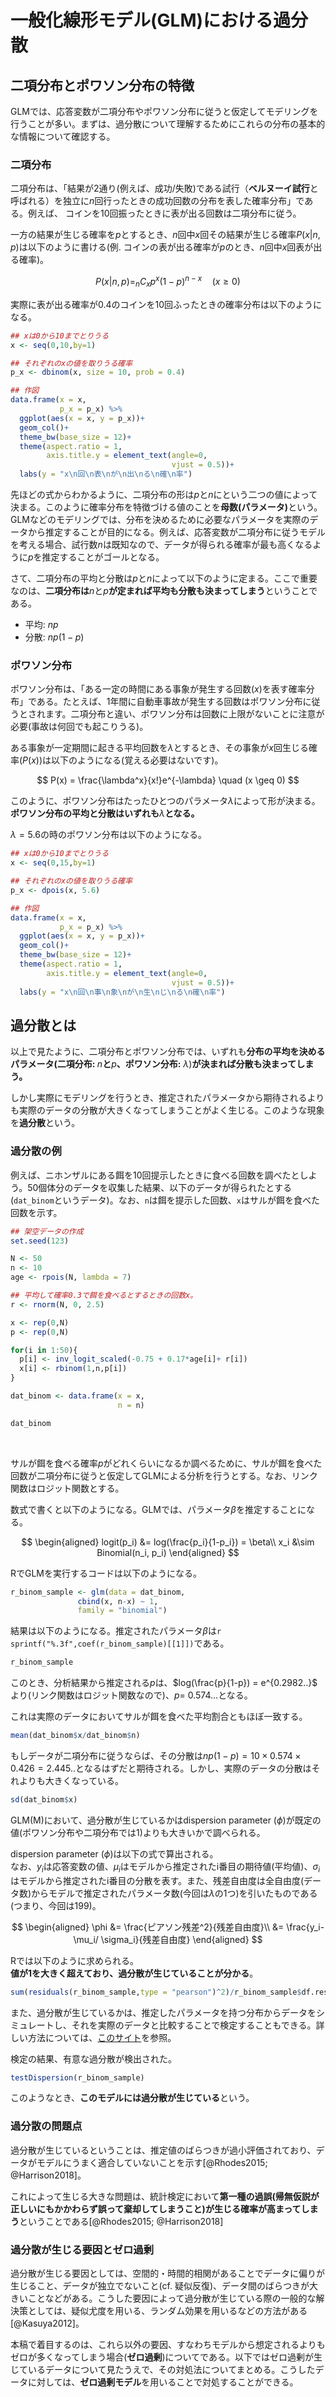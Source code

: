 # 一般化線形モデル(GLM)における過分散  
## 二項分布とポワソン分布の特徴  
GLMでは、応答変数が二項分布やポワソン分布に従うと仮定してモデリングを行うことが多い。まずは、過分散について理解するためにこれらの分布の基本的な情報について確認する。  

### 二項分布  
二項分布は、「結果が2通り(例えば、成功/失敗)である試行（**ベルヌーイ試行**と呼ばれる）を独立に$n$回行ったときの成功回数の分布を表した確率分布」である。例えば、 コインを10回振ったときに表が出る回数は二項分布に従う。

一方の結果が生じる確率を$p$とするとき、$n$回中$x$回その結果が生じる確率$P(x|n,p)$は以下のように書ける(例. コインの表が出る確率が$p$のとき、$n$回中$x$回表が出る確率)。  

$$
P(x|n,p) = _n C _x p^x(1-p)^{n-x} \quad (x \geq 0)
$$

実際に表が出る確率が0.4のコインを10回ふったときの確率分布は以下のようになる。  

```r
## xは0から10までとりうる
x <- seq(0,10,by=1)

## それぞれのxの値を取りうる確率  
p_x <- dbinom(x, size = 10, prob = 0.4)

## 作図  
data.frame(x = x,
           p_x = p_x) %>% 
  ggplot(aes(x = x, y = p_x))+
  geom_col()+
  theme_bw(base_size = 12)+
  theme(aspect.ratio = 1,
        axis.title.y = element_text(angle=0,
                                    vjust = 0.5))+
  labs(y = "x\n回\n表\nが\n出\nる\n確\n率")
```

先ほどの式からわかるように、二項分布の形は$p$と$n$にという二つの値によって決まる。このように確率分布を特徴づける値のことを**母数(パラメータ)**という。GLMなどのモデリングでは、分布を決めるために必要なパラメータを実際のデータから推定することが目的になる。例えば、応答変数が二項分布に従うモデルを考える場合、試行数$n$は既知なので、データが得られる確率が最も高くなるように$p$を推定することがゴールとなる。    

さて、二項分布の平均と分散は$p$と$n$によって以下のように定まる。ここで重要なのは、**二項分布は**$n$と$p$**が定まれば平均も分散も決まってしまう**ということである。   

- 平均: $np$  
- 分散: $np(1-p)$  

### ポワソン分布 {#c1.2.2}
ポワソン分布は、「ある一定の時間にある事象が発生する回数($x$)を表す確率分布」である。たとえば、1年間に自動車事故が発生する回数はポワソン分布に従うとされます。二項分布と違い、ポワソン分布は回数に上限がないことに注意が必要(事故は何回でも起こりうる)。  

ある事象が一定期間に起きる平均回数を$\lambda$とするとき、その事象が$x$回生じる確率($P(x)$)は以下のようになる(覚える必要はないです)。  

$$
P(x) = \frac{\lambda^x}{x!}e^{-\lambda} \quad (x \geq 0)
$$

このように、ポワソン分布はたったひとつのパラメータ$\lambda$によって形が決まる。**ポワソン分布の平均と分散はいずれも**$\lambda$**となる。**  

$\lambda = 5.6$の時のポワソン分布は以下のようになる。  
```r
## xは0から10までとりうる
x <- seq(0,15,by=1)

## それぞれのxの値を取りうる確率  
p_x <- dpois(x, 5.6)

## 作図  
data.frame(x = x,
           p_x = p_x) %>% 
  ggplot(aes(x = x, y = p_x))+
  geom_col()+
  theme_bw(base_size = 12)+
  theme(aspect.ratio = 1,
        axis.title.y = element_text(angle=0,
                                    vjust = 0.5))+
  labs(y = "x\n回\n事\n象\nが\n生\nじ\nる\n確\n率")
```


## 過分散とは  
以上で見たように、二項分布とポワソン分布では、いずれも**分布の平均を決めるパラメータ(二項分布: **$n$**と**$p$**、ポワソン分布:** $\lambda$)**が決まれば分散も決まってしまう。**      

しかし実際にモデリングを行うとき、推定されたパラメータから期待されるよりも実際のデータの分散が大きくなってしまうことがよく生じる。このような現象を**過分散**という。  

### 過分散の例  
例えば、ニホンザルにある餌を10回提示したときに食べる回数を調べたとしよう。50個体分のデータを収集した結果、以下のデータが得られたとする(`dat_binom`というデータ)。なお、`n`は餌を提示した回数、`x`はサルが餌を食べた回数を示す。     

```r
## 架空データの作成  
set.seed(123)

N <- 50
n <- 10
age <- rpois(N, lambda = 7)

## 平均して確率0.3で餌を食べるとするときの回数x。
r <- rnorm(N, 0, 2.5)

x <- rep(0,N)
p <- rep(0,N)

for(i in 1:50){
  p[i] <- inv_logit_scaled(-0.75 + 0.17*age[i]+ r[i])
  x[i] <- rbinom(1,n,p[i])
}

dat_binom <- data.frame(x = x,
                        n = n)
```

```r
dat_binom
```
<br />  

サルが餌を食べる確率$p$がどれくらいになるか調べるために、サルが餌を食べた回数が二項分布に従うと仮定してGLMによる分析を行うとする。なお、リンク関数はロジット関数とする。      

数式で書くと以下のようになる。GLMでは、パラメータ$\beta$を推定することになる。  

$$
\begin{aligned}
logit(p_i) &= log(\frac{p_i}{1-p_i}) = \beta\\
x_i &\sim Binomial(n_i, p_i)
\end{aligned}
$$


RでGLMを実行するコードは以下のようになる。  
```r
r_binom_sample <- glm(data = dat_binom,
               cbind(x, n-x) ~ 1,
               family = "binomial")
```

結果は以下のようになる。推定されたパラメータ$\beta$は`r sprintf("%.3f",coef(r_binom_sample)[[1]])`である。  
```r
r_binom_sample
```

このとき、分析結果から推定される$p$は、$log(\frac{p}{1-p}) = e^{0.2982..}$ より(リンク関数はロジット関数なので)、$p =$ 0.574...となる。  

これは実際のデータにおいてサルが餌を食べた平均割合ともほぼ一致する。  

```r
mean(dat_binom$x/dat_binom$n)
```

もしデータが二項分布に従うならば、その分散は$np(1-p) = 10\times0.574\times0.426 = 2.445..$となるはずだと期待される。しかし、実際のデータの分散はそれよりも大きくなっている。  

```r
sd(dat_binom$x)
```

GLM(M)において、過分散が生じているかはdispersion parameter ($\phi$)が既定の値(ポワソン分布や二項分布では1)よりも大きいかで調べられる。  

dispersion parameter ($\phi$)は以下の式で算出される。  
なお、$y_i$は応答変数の値、$\mu_i$はモデルから推定されたi番目の期待値(平均値)、$\sigma_i$はモデルから推定されたi番目の分散を表す。また、残差自由度は全自由度(データ数)からモデルで推定されたパラメータ数(今回は$\lambda$の1つ)を引いたものである(つまり、今回は199)。    

$$
\begin{aligned}
\phi &= \frac{ピアソン残差^2}{残差自由度}\\
     &= \frac{y_i-\mu_i/ 
     \sigma_i}{残差自由度}
\end{aligned}
$$

Rでは以下のように求められる。  
**値が1を大きく超えており、過分散が生じていることが分かる**。
```r
sum(residuals(r_binom_sample,type = "pearson")^2)/r_binom_sample$df.residual
```

また、過分散が生じているかは、推定したパラメータを持つ分布からデータをシミュレートし、それを実際のデータと比較することで検定することもできる。詳しい方法については、[このサイト](https://cran.r-project.org/web/packages/DHARMa/vignettes/DHARMa.html#binomial-data)を参照。  

検定の結果、有意な過分散が検出された。    
```r
testDispersion(r_binom_sample)
```


このようなとき、**このモデルには過分散が生じている**という。  

### 過分散の問題点  
過分散が生じているということは、推定値のばらつきが過小評価されており、データがモデルにうまく適合していないことを示す[@Rhodes2015; @Harrison2018]。  

これによって生じる大きな問題は、統計検定において**第一種の過誤(帰無仮説が正しいにもかかわらず誤って棄却してしまうこと)が生じる確率が高まってしまう**ということである[@Rhodes2015; @Harrison2018]

### 過分散が生じる要因とゼロ過剰  
過分散が生じる要因としては、空間的・時間的相関があることでデータに偏りが生じること、データが独立でないこと(cf. 疑似反復)、データ間のばらつきが大きいことなどがある。こうした要因によって過分散が生じている際の一般的な解決策としては、疑似尤度を用いる、ランダム効果を用いるなどの方法がある[@Kasuya2012]。      

本稿で着目するのは、これら以外の要因、すなわちモデルから想定されるよりもゼロが多くなってしまう場合(**ゼロ過剰**)についてである。以下ではゼロ過剰が生じているデータについて見たうえで、その対処法についてまとめる。こうしたデータに対しては、**ゼロ過剰モデル**を用いることで対処することができる。    
